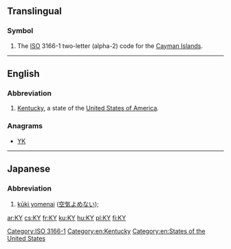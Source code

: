 {{also|ky|Ky.|.ky}}
==Translingual==

===Symbol===
{{head|mul|symbol}}

# The [[ISO]] 3166-1 two-letter (alpha-2) code for the [[Cayman Islands]].

[[Category:ISO 3166-1]]

----

==English==

===Abbreviation===
{{rfc-header|Abbreviation}}
{{head|en|abbreviation}}

# [[Kentucky]], a state of the [[United States of America]].

===Anagrams===
* [[YK#English|YK]]

[[Category:en:Kentucky]]
[[Category:en:States of the United States]]

----

==Japanese==

===Abbreviation===
{{rfc-header|Abbreviation}}
{{ja-adj|r|kata=ケーワイ|rom=kēwai}}

# [[kūki yomenai]] ([[空気よめない]]); {{gloss|unable to read social cues}}

[[ar:KY]]
[[cs:KY]]
[[fr:KY]]
[[ku:KY]]
[[hu:KY]]
[[pl:KY]]
[[fi:KY]]